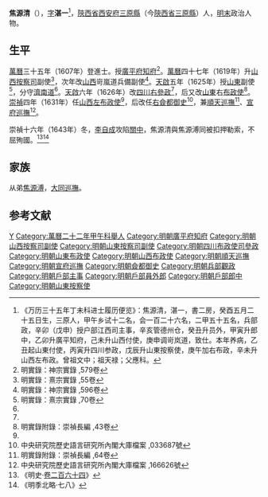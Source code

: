 '''焦源清'''（{{bd|？||1644年||J}}），[[表字|字]]'''湛一'''<ref>《万历三十五年丁未科进士履历便览》：焦源清，湛一，書二房，癸酉五月二十五日生，三原人，甲午乡试十二名，会一百二十六名，二甲五十五名，兵部政，辛卯（戊申）授户部江西司主事，辛亥管德州仓，癸丑升员外，甲寅升郎中，乙卯升廣平知府，己未升山西付使，庚申调岢岚道，致仕。本年养病，乙丑起山東付使，丙寅升四川参政，戊辰升山東按察使，庚午加右布政，辛未升山西左布政。曾祖文中；祖天禄；父應科。</ref>，[[陝西省|陝西省]][[西安府|西安府]][[三原縣|三原縣]]（今[[陝西省|陝西省]][[三原縣|三原縣]]）人，[[明末|明末]]政治人物。

==生平==
[[萬曆|萬曆]]三十五年（1607年）登進士。授[[廣平府|廣平府]][[知府|知府]]<ref>明實錄：神宗實錄 ,579卷</ref>。[[萬曆|萬曆]]四十七年（1619年）升[[山西|山西]][[按察司|按察司]]副使<ref name="#1">明實錄：熹宗實錄 ,55卷</ref>，次年改[[山西|山西]]岢嵐道兵備副使<ref>明實錄：神宗實錄 ,596卷</ref>。[[天啟|天啟]]五年（1625年）授[[山東|山東]]副使<ref name="#2">明實錄：熹宗實錄 ,70卷</ref>，分守[[濟南道|濟南道]]<ref name="#1"/>。[[天啟|天啟]]六年（1626年）改[[四川|四川]][[右參政|右參政]]<ref name="#2"/>，后又改[[山東|山東]]右[[布政使|布政使]]<ref name="#3">明實錄附錄：崇禎長編 ,43卷</ref>。[[崇禎|崇禎]]四年（1631年）任[[山西|山西]][[左布政使|左布政使]]<ref name="#3"/>，后改任[[右僉都御史|右僉都御史]]<ref>中央研究院歷史語言研究所內閣大庫檔案 ,033687號</ref>，兼[[順天巡撫|順天巡撫]]<ref>明實錄附錄：崇禎長編 ,64卷</ref>、[[宣府巡撫|宣府巡撫]]<ref>中央研究院歷史語言研究所內閣大庫檔案 ,166626號</ref>。

崇禎十六年（1643年）冬，[[李自成|李自成]]攻陷[[關中|關中]]，焦源清與焦源溥同被扣押勒索，不屈殉國。<ref>《明史·[[s:明史/卷264|卷二百六十四]]》</ref><ref>《明季北略·七八》</ref>

== 家族 ==
从弟[[焦源溥|焦源溥]]，[[大同巡撫|大同巡撫]]。

==参考文献==
{{reflist|2}}

{{start box}}
{{s-off}}
{{succession box|[[馬士英|馬士英]]|[[陳新甲|陳新甲]]|[[宣府巡撫|明朝宣府巡撫]]|1632年－1634年}}
{{end box}}

{{萬曆三十五年丁未科殿試金榜}}

{{Authority control}}

{{DEFAULTSORT:Jiao焦}}
[[Category:焦姓|Y]]
[[Category:萬曆二十二年甲午科舉人|Category:萬曆二十二年甲午科舉人]]
[[Category:明朝廣平府知府|Category:明朝廣平府知府]]
[[Category:明朝山西按察司副使|Category:明朝山西按察司副使]]
[[Category:明朝山東按察司副使|Category:明朝山東按察司副使]]
[[Category:明朝四川布政使司參政|Category:明朝四川布政使司參政]]
[[Category:明朝山東布政使|Category:明朝山東布政使]]
[[Category:明朝山西布政使|Category:明朝山西布政使]]
[[Category:明朝順天巡撫|Category:明朝順天巡撫]]
[[Category:明朝宣府巡撫|Category:明朝宣府巡撫]]
[[Category:明朝僉都御史|Category:明朝僉都御史]]
[[Category:明朝兵部觀政|Category:明朝兵部觀政]]
[[Category:明朝戶部主事|Category:明朝戶部主事]]
[[Category:明朝戶部員外郎|Category:明朝戶部員外郎]]
[[Category:明朝戶部郎中|Category:明朝戶部郎中]]
[[Category:明朝山東按察使|Category:明朝山東按察使]]


{{明朝人物小作品}}